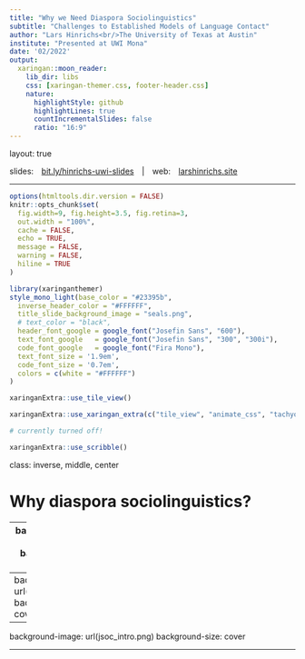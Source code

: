 ```yaml
---
title: "Why we Need Diaspora Sociolinguistics"
subtitle: "Challenges to Established Models of Language Contact"
author: "Lars Hinrichs<br/>The University of Texas at Austin"
institute: "Presented at UWI Mona"
date: '02/2022'
output:
  xaringan::moon_reader:
    lib_dir: libs
    css: [xaringan-themer.css, footer-header.css]
    nature:
      highlightStyle: github
      highlightLines: true
      countIncrementalSlides: false
      ratio: "16:9"
---
```


layout: true

<div class="my-footer"><span class="highlight-front">slides:&emsp;<a href="https://bit.ly/hinrichs-uwi-slides">bit.ly/hinrichs-uwi-slides</a>&emsp;|&emsp;web:&emsp;<a href="https://larshinrichs.site">larshinrichs.site</a></span></div> 

---

```r
options(htmltools.dir.version = FALSE)
knitr::opts_chunk$set(
  fig.width=9, fig.height=3.5, fig.retina=3,
  out.width = "100%",
  cache = FALSE,
  echo = TRUE,
  message = FALSE, 
  warning = FALSE,
  hiline = TRUE
)
```

```r
library(xaringanthemer)
style_mono_light(base_color = "#23395b",
  inverse_header_color = "#FFFFFF",
  title_slide_background_image = "seals.png",
  # text_color = "black",
  header_font_google = google_font("Josefin Sans", "600"),
  text_font_google   = google_font("Josefin Sans", "300", "300i"),
  code_font_google   = google_font("Fira Mono"),
  text_font_size = '1.9em',
  code_font_size = '0.7em',
  colors = c(white = "#FFFFFF")
)
```

```r
xaringanExtra::use_tile_view()
```

```r
xaringanExtra::use_xaringan_extra(c("tile_view", "animate_css", "tachyons"))
```

```r

# currently turned off!

xaringanExtra::use_scribble()
```

class: inverse, middle, center

# Why diaspora sociolinguistics?

---
background-image: url(jsoc.png)
background-size: cover

---
background-image: url(jsoc_content.png)
background-size: cover

---
background-image: url(jsoc_intro.png)
background-size: cover

---



